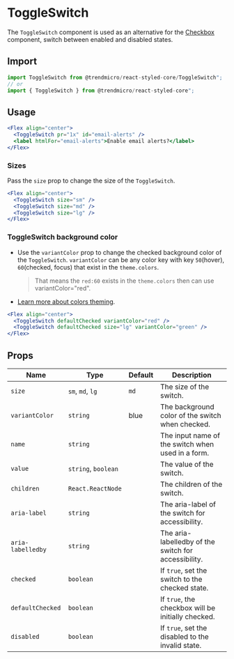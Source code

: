 # ToggleSwitch

The `ToggleSwitch` component is used as an alternative for the [Checkbox](/checkbox)
component, switch between enabled and disabled states.

## Import

```js
import ToggleSwitch from @trendmicro/react-styled-core/ToggleSwitch";
// or
import { ToggleSwitch } from @trendmicro/react-styled-core";
```
## Usage

```jsx
<Flex align="center">
  <ToggleSwitch pr="1x" id="email-alerts" />
  <label htmlFor="email-alerts">Enable email alerts?</label>
</Flex>
```

### Sizes

Pass the `size` prop to change the size of the `ToggleSwitch`.

```jsx
<Flex align="center">
  <ToggleSwitch size="sm" />
  <ToggleSwitch size="md" />
  <ToggleSwitch size="lg" />
</Flex>
```

### ToggleSwitch background color

* Use the `variantColor` prop to change the checked background color of the `ToggleSwitch`. `variantColor` can be any color key with key `50`(hover), `60`(checked, focus) that exist in the `theme.colors`.

  > That means the `red:60` exists in the `theme.colors` then can use variantColor="red".

* [Learn more about colors theming](./colors).

```jsx
<Flex align="center">
  <ToggleSwitch defaultChecked variantColor="red" />
  <ToggleSwitch defaultChecked size="lg" variantColor="green" />
</Flex>
```

## Props

| Name               | Type                | Default | Description                                          |
| ------------------ | ------------------- | ------- | ---------------------------------------------------- |
| `size`             | `sm`, `md`, `lg`    |  `md`   | The size of the switch.                              |
| `variantColor`     | `string`            |  blue   | The background color of the switch when checked.     |
| `name`             | `string`            |         | The input name of the switch when used in a form.    |
| `value`            | `string`, `boolean` |         | The value of the switch.                             |
| `children`         | `React.ReactNode`   |         | The children of the switch.                          |
| `aria-label`       | `string`            |         | The aria-label of the switch for accessibility.      |
| `aria-labelledby`  | `string`            |         | The aria-labelledby of the switch for accessibility. |
| `checked`          | `boolean`           |         | If `true`, set the switch to the checked state.      |
| `defaultChecked`   | `boolean`           |         | If `true`, the checkbox will be initially checked.   |
| `disabled`         | `boolean`           |         | If `true`, set the disabled to the invalid state.    |